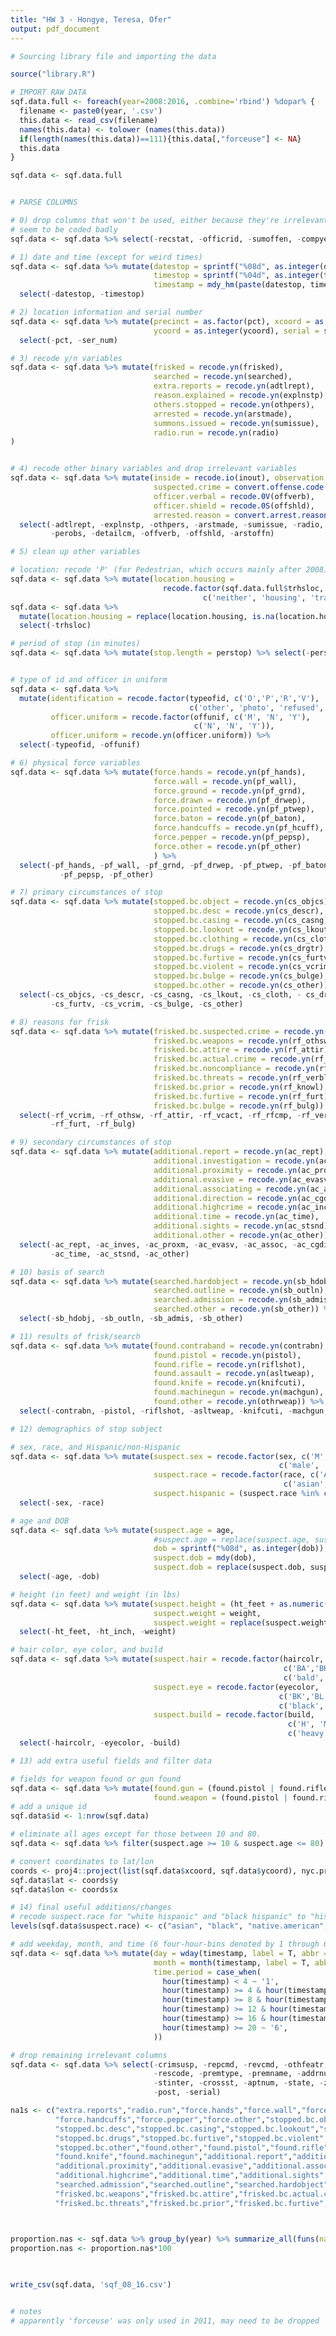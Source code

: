 ```yaml
---
title: "HW 3 - Hongye, Teresa, Ofer"
output: pdf_document
---
```


```r
# Sourcing library file and importing the data

source("library.R")
```


```r
# IMPORT RAW DATA
sqf.data.full <- foreach(year=2008:2016, .combine='rbind') %dopar% {
  filename <- paste0(year, '.csv')
  this.data <- read_csv(filename)
  names(this.data) <- tolower (names(this.data))
  if(length(names(this.data))==111){this.data[,"forceuse"] <- NA}
  this.data
}
```


```r
sqf.data <- sqf.data.full


# PARSE COLUMNS

# 0) drop columns that won't be used, either because they're irrelevant or 
# seem to be coded badly
sqf.data <- sqf.data %>% select(-recstat, -officrid, -sumoffen, -compyear, -comppct)

# 1) date and time (except for weird times)
sqf.data <- sqf.data %>% mutate(datestop = sprintf("%08d", as.integer(datestop)),
                                timestop = sprintf("%04d", as.integer(timestop)),
                                timestamp = mdy_hm(paste(datestop, timestop))) %>% 
  select(-datestop, -timestop)

# 2) location information and serial number
sqf.data <- sqf.data %>% mutate(precinct = as.factor(pct), xcoord = as.integer(xcoord),
                                ycoord = as.integer(ycoord), serial = ser_num) %>% 
  select(-pct, -ser_num)

# 3) recode y/n variables
sqf.data <- sqf.data %>% mutate(frisked = recode.yn(frisked), 
                                searched = recode.yn(searched), 
                                extra.reports = recode.yn(adtlrept),
                                reason.explained = recode.yn(explnstp), 
                                others.stopped = recode.yn(othpers),
                                arrested = recode.yn(arstmade),
                                summons.issued = recode.yn(sumissue),
                                radio.run = recode.yn(radio)
) 


# 4) recode other binary variables and drop irrelevant variables
sqf.data <- sqf.data %>% mutate(inside = recode.io(inout), observation.period = perobs,
                                suspected.crime = convert.offense.code(detailcm),
                                officer.verbal = recode.0V(offverb),
                                officer.shield = recode.0S(offshld),
                                arrested.reason = convert.arrest.reasons(arstoffn)) %>% 
  select(-adtlrept, -explnstp, -othpers, -arstmade, -sumissue, -radio, -inout, 
         -perobs, -detailcm, -offverb, -offshld, -arstoffn)

# 5) clean up other variables 

# location: recode 'P' (for Pedestrian, which occurs mainly after 2008) and blank as 'neither'.
sqf.data <- sqf.data %>% mutate(location.housing = 
                                  recode.factor(sqf.data.full$trhsloc, c('P', 'H', 'T'), 
                                           c('neither', 'housing', 'transit')))
sqf.data <- sqf.data %>% 
  mutate(location.housing = replace(location.housing, is.na(location.housing), 'neither')) %>% 
  select(-trhsloc)

# period of stop (in minutes)
sqf.data <- sqf.data %>% mutate(stop.length = perstop) %>% select(-perstop)


# type of id and officer in uniform
sqf.data <- sqf.data %>% 
  mutate(identification = recode.factor(typeofid, c('O','P','R','V'),
                                        c('other', 'photo', 'refused', 'verbal')),
         officer.uniform = recode.factor(offunif, c('M', 'N', 'Y'),
                                         c('N', 'N', 'Y')),
         officer.uniform = recode.yn(officer.uniform)) %>% 
  select(-typeofid, -offunif)

# 6) physical force variables
sqf.data <- sqf.data %>% mutate(force.hands = recode.yn(pf_hands),
                                force.wall = recode.yn(pf_wall),
                                force.ground = recode.yn(pf_grnd),
                                force.drawn = recode.yn(pf_drwep),
                                force.pointed = recode.yn(pf_ptwep),
                                force.baton = recode.yn(pf_baton),
                                force.handcuffs = recode.yn(pf_hcuff),
                                force.pepper = recode.yn(pf_pepsp),
                                force.other = recode.yn(pf_other)
                                ) %>% 
  select(-pf_hands, -pf_wall, -pf_grnd, -pf_drwep, -pf_ptwep, -pf_baton, -pf_hcuff,
           -pf_pepsp, -pf_other)

# 7) primary circumstances of stop
sqf.data <- sqf.data %>% mutate(stopped.bc.object = recode.yn(cs_objcs),
                                stopped.bc.desc = recode.yn(cs_descr),
                                stopped.bc.casing = recode.yn(cs_casng),
                                stopped.bc.lookout = recode.yn(cs_lkout),
                                stopped.bc.clothing = recode.yn(cs_cloth),
                                stopped.bc.drugs = recode.yn(cs_drgtr),
                                stopped.bc.furtive = recode.yn(cs_furtv),
                                stopped.bc.violent = recode.yn(cs_vcrim),
                                stopped.bc.bulge = recode.yn(cs_bulge),
                                stopped.bc.other = recode.yn(cs_other)) %>% 
  select(-cs_objcs, -cs_descr, -cs_casng, -cs_lkout, -cs_cloth, - cs_drgtr, 
         -cs_furtv, -cs_vcrim, -cs_bulge, -cs_other)

# 8) reasons for frisk
sqf.data <- sqf.data %>% mutate(frisked.bc.suspected.crime = recode.yn(rf_vcrim),
                                frisked.bc.weapons = recode.yn(rf_othsw),
                                frisked.bc.attire = recode.yn(rf_attir),
                                frisked.bc.actual.crime = recode.yn(rf_vcact),
                                frisked.bc.noncompliance = recode.yn(rf_rfcmp),
                                frisked.bc.threats = recode.yn(rf_verbl),
                                frisked.bc.prior = recode.yn(rf_knowl),
                                frisked.bc.furtive = recode.yn(rf_furt),
                                frisked.bc.bulge = recode.yn(rf_bulg)) %>% 
  select(-rf_vcrim, -rf_othsw, -rf_attir, -rf_vcact, -rf_rfcmp, -rf_verbl, -rf_knowl,
         -rf_furt, -rf_bulg)

# 9) secondary circumstances of stop
sqf.data <- sqf.data %>% mutate(additional.report = recode.yn(ac_rept),
                                additional.investigation = recode.yn(ac_inves),
                                additional.proximity = recode.yn(ac_proxm),
                                additional.evasive = recode.yn(ac_evasv),
                                additional.associating = recode.yn(ac_assoc),
                                additional.direction = recode.yn(ac_cgdir),
                                additional.highcrime = recode.yn(ac_incid),
                                additional.time = recode.yn(ac_time),
                                additional.sights = recode.yn(ac_stsnd),
                                additional.other = recode.yn(ac_other)) %>% 
  select(-ac_rept, -ac_inves, -ac_proxm, -ac_evasv, -ac_assoc, -ac_cgdir, -ac_incid,
         -ac_time, -ac_stsnd, -ac_other)

# 10) basis of search
sqf.data <- sqf.data %>% mutate(searched.hardobject = recode.yn(sb_hdobj),
                                searched.outline = recode.yn(sb_outln),
                                searched.admission = recode.yn(sb_admis),
                                searched.other = recode.yn(sb_other)) %>% 
  select(-sb_hdobj, -sb_outln, -sb_admis, -sb_other)

# 11) results of frisk/search
sqf.data <- sqf.data %>% mutate(found.contraband = recode.yn(contrabn),
                                found.pistol = recode.yn(pistol),
                                found.rifle = recode.yn(riflshot),
                                found.assault = recode.yn(asltweap),
                                found.knife = recode.yn(knifcuti),
                                found.machinegun = recode.yn(machgun),
                                found.other = recode.yn(othrweap)) %>% 
  select(-contrabn, -pistol, -riflshot, -asltweap, -knifcuti, -machgun, -othrweap)

# 12) demographics of stop subject

# sex, race, and Hispanic/non-Hispanic
sqf.data <- sqf.data %>% mutate(suspect.sex = recode.factor(sex, c('M', 'F'),
                                                            c('male', 'female')),
                                suspect.race = recode.factor(race, c('A','B','I','P','Q','W','Z'),
                                                             c('asian','black','native american','black hispanic','white hispanic','white','other')),
                                suspect.hispanic = (suspect.race %in% c('black hispanic','white hispanic'))) %>% 
  select(-sex, -race)

# age and DOB
sqf.data <- sqf.data %>% mutate(suspect.age = age, 
                                #suspect.age = replace(suspect.age, suspect.age > 100, NA),
                                dob = sprintf("%08d", as.integer(dob)),
                                suspect.dob = mdy(dob),
                                suspect.dob = replace(suspect.dob, suspect.dob=='1900-12-31', NA)) %>% 
  select(-age, -dob)

# height (in feet) and weight (in lbs)
sqf.data <- sqf.data %>% mutate(suspect.height = (ht_feet + as.numeric(ht_inch)/12),
                                suspect.weight = weight,
                                suspect.weight = replace(suspect.weight, suspect.weight >= 700, NA)) %>% 
  select(-ht_feet, -ht_inch, -weight)

# hair color, eye color, and build
sqf.data <- sqf.data %>% mutate(suspect.hair = recode.factor(haircolr, 
                                                             c('BA','BK','BL','BR','DY','FR','GY', 'RD', 'SN', 'SP', 'WH', 'XX', 'ZZ'),
                                                             c('bald', 'black', 'blond', 'brown', 'dyed', 'frosted', 'gray', 'red', 'sandy', 'salt and pepper', 'white', 'unknown', 'other')),
                                suspect.eye = recode.factor(eyecolor,
                                                            c('BK','BL','BR','GY','GR','HA', 'MA', 'Z', 'ZZ', 'P', 'PK','DF', 'XX',  'MC', 'VI'),
                                                            c('black','blue','brown','gray','green','hazel', 'maroon',  'other', 'other','pink','pink', 'two different','unknown', 'unknown','violet')),
                                suspect.build = recode.factor(build,
                                                              c('H', 'M', 'T', 'U', 'Z'),
                                                              c('heavy', 'medium', 'thin', 'muscular', 'unknown'))) %>% 
  select(-haircolr, -eyecolor, -build)

# 13) add extra useful fields and filter data

# fields for weapon found or gun found
sqf.data <- sqf.data %>% mutate(found.gun = (found.pistol | found.rifle | found.machinegun | found.assault),
                                found.weapon = (found.pistol | found.rifle | found.machinegun| found.assault | found.knife | found.other))
# add a unique id
sqf.data$id <- 1:nrow(sqf.data)

# eliminate all ages except for those between 10 and 80.
sqf.data <- sqf.data %>% filter(suspect.age >= 10 & suspect.age <= 80)

# convert coordinates to lat/lon
coords <- proj4::project(list(sqf.data$xcoord, sqf.data$ycoord), nyc.proj, inverse=TRUE)
sqf.data$lat <- coords$y
sqf.data$lon <- coords$x

# 14) final useful additions/changes
# recode suspect.race for "white hispanic" and "black hispanic" to "hispanic"
levels(sqf.data$suspect.race) <- c("asian", "black", "native.american", "hispanic", "hispanic", "white", "other")

# add weekday, month, and time (6 four-hour-bins denoted by 1 through 6)
sqf.data <- sqf.data %>% mutate(day = wday(timestamp, label = T, abbr = F),
                                month = month(timestamp, label = T, abbr = F),
                                time.period = case_when(
                                  hour(timestamp) < 4 ~ '1',
                                  hour(timestamp) >= 4 & hour(timestamp) < 8 ~ '2',
                                  hour(timestamp) >= 8 & hour(timestamp) < 12 ~ '3',
                                  hour(timestamp) >= 12 & hour(timestamp) < 16 ~ '4',
                                  hour(timestamp) >= 16 & hour(timestamp) < 20 ~ '5',
                                  hour(timestamp) >= 20 ~ '6',
                                ))

# drop remaining irrelevant columns
sqf.data <- sqf.data %>% select(-crimsusp, -repcmd, -revcmd, -othfeatr, -addrtyp, 
                                -rescode, -premtype, -premname, -addrnum, -stname,
                                -stinter, -crossst, -aptnum, -state, -zip, -addrpct,
                                -post, -serial)

na1s <- c("extra.reports","radio.run","force.hands","force.wall","force.ground","force.drawn","force.pointed","force.baton",
          "force.handcuffs","force.pepper","force.other","stopped.bc.object",
          "stopped.bc.desc","stopped.bc.casing","stopped.bc.lookout","stopped.bc.clothing",
          "stopped.bc.drugs","stopped.bc.furtive","stopped.bc.violent","stopped.bc.bulge",
          "stopped.bc.other","found.other","found.pistol","found.rifle","found.assault",
          "found.knife","found.machinegun","additional.report","additional.investigation",
          "additional.proximity","additional.evasive","additional.associating","additional.direction",
          "additional.highcrime","additional.time","additional.sights","additional.other","searched.other",
          "searched.admission","searched.outline","searched.hardobject","frisked.bc.suspected.crime",
          "frisked.bc.weapons","frisked.bc.attire","frisked.bc.actual.crime","frisked.bc.noncompliance",
          "frisked.bc.threats","frisked.bc.prior","frisked.bc.furtive","frisked.bc.bulge")



proportion.nas <- sqf.data %>% group_by(year) %>% summarize_all(funs(nas =sum(is.na(.))/n()))
proportion.nas <- proportion.nas*100
    
          

write_csv(sqf.data, 'sqf_08_16.csv')


# notes
# apparently 'forceuse' was only used in 2011, may need to be dropped
```
